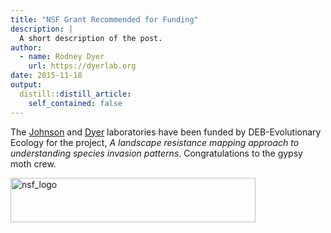 ```yaml
---
title: "NSF Grant Recommended for Funding"
description: |
  A short description of the post.
author:
  - name: Rodney Dyer
    url: https://dyerlab.org
date: 2015-11-18
output:
  distill::distill_article:
    self_contained: false
---
```





The [Johnson](http://www.vcuderekjohnson.com/) and [Dyer](http://dyerlab.bio.vcu.edu) laboratories have been funded by DEB-Evolutionary Ecology for the project,  _A landscape resistance mapping approach to understanding species invasion patterns_.  Congratulations to the gypsy moth crew.

<!--more-->

<img class="alignnone size-full wp-image-704" src="wp-content/uploads/2015/11/nsf_logo.png" alt="nsf_logo" width="392" height="71" srcset="wp-content/uploads/2015/11/nsf_logo.png 392w, wp-content/uploads/2015/11/nsf_logo-300x54.png 300w" sizes="(max-width: 392px) 100vw, 392px" />
 
 
 
